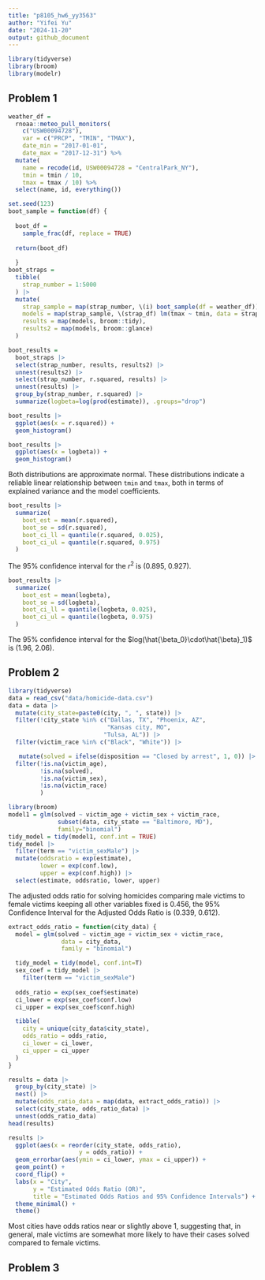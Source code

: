 ```yaml
---
title: "p8105_hw6_yy3563"
author: "Yifei Yu"
date: "2024-11-20"
output: github_document
---
```


```r
library(tidyverse)
library(broom)
library(modelr)
```

## Problem 1

```r
weather_df = 
  rnoaa::meteo_pull_monitors(
    c("USW00094728"),
    var = c("PRCP", "TMIN", "TMAX"), 
    date_min = "2017-01-01",
    date_max = "2017-12-31") %>%
  mutate(
    name = recode(id, USW00094728 = "CentralPark_NY"),
    tmin = tmin / 10,
    tmax = tmax / 10) %>%
  select(name, id, everything())
```

```r
set.seed(123)
boot_sample = function(df) {
  
  boot_df = 
    sample_frac(df, replace = TRUE) 
  
  return(boot_df)
  
  }
boot_straps =
  tibble(
    strap_number = 1:5000
  ) |> 
  mutate(
    strap_sample = map(strap_number, \(i) boot_sample(df = weather_df)),
    models = map(strap_sample, \(strap_df) lm(tmax ~ tmin, data = strap_df)),
    results = map(models, broom::tidy),
    results2 = map(models, broom::glance)
  )

boot_results =
  boot_straps |> 
  select(strap_number, results, results2) |> 
  unnest(results2) |> 
  select(strap_number, r.squared, results) |> 
  unnest(results) |> 
  group_by(strap_number, r.squared) |> 
  summarize(logbeta=log(prod(estimate)), .groups="drop")
```


```r
boot_results |> 
  ggplot(aes(x = r.squared)) + 
  geom_histogram()
```


```r
boot_results |> 
  ggplot(aes(x = logbeta)) +
  geom_histogram()
```

Both distributions are approximate normal. These distributions indicate a reliable linear relationship between `tmin` and `tmax`, both in terms of explained variance and the model coefficients.

```r
boot_results |> 
  summarize(
    boot_est = mean(r.squared),
    boot_se = sd(r.squared),
    boot_ci_ll = quantile(r.squared, 0.025),
    boot_ci_ul = quantile(r.squared, 0.975)
  )
```

The 95% confidence interval for the $r^2$ is (0.895,	0.927).

```r
boot_results |> 
  summarize(
    boot_est = mean(logbeta),
    boot_se = sd(logbeta),
    boot_ci_ll = quantile(logbeta, 0.025),
    boot_ci_ul = quantile(logbeta, 0.975)
  )
```

The 95% confidence interval for the $log(\hat{\beta_0}\cdot\hat{\beta}_1)$ is (1.96,	2.06).


## Problem 2

```r
library(tidyverse)
data = read_csv("data/homicide-data.csv")
data = data |> 
  mutate(city_state=paste0(city, ", ", state)) |> 
  filter(!city_state %in% c("Dallas, TX", "Phoenix, AZ", 
                            "Kansas city, MO",
                           "Tulsa, AL")) |> 
  filter(victim_race %in% c("Black", "White")) |> 

   mutate(solved = ifelse(disposition == "Closed by arrest", 1, 0)) |> 
  filter(!is.na(victim_age), 
         !is.na(solved),
         !is.na(victim_sex),
         !is.na(victim_race)
         )
```

```r
library(broom)
model1 = glm(solved ~ victim_age + victim_sex + victim_race, 
              subset(data, city_state == "Baltimore, MD"),
              family="binomial")
tidy_model = tidy(model1, conf.int = TRUE)
tidy_model |> 
  filter(term == "victim_sexMale") |> 
  mutate(oddsratio = exp(estimate),
         lower = exp(conf.low),
         upper = exp(conf.high)) |> 
  select(estimate, oddsratio, lower, upper)
```

The adjusted odds ratio for solving homicides comparing male victims to female victims keeping all other variables fixed is 0.456, the 95% Confidence Interval for the Adjusted Odds Ratio is (0.339, 0.612).

```r
extract_odds_ratio = function(city_data) {
  model = glm(solved ~ victim_age + victim_sex + victim_race,
               data = city_data,
               family = "binomial")

  tidy_model = tidy(model, conf.int=T)
  sex_coef = tidy_model |> 
    filter(term == "victim_sexMale")
  
  odds_ratio = exp(sex_coef$estimate)
  ci_lower = exp(sex_coef$conf.low)
  ci_upper = exp(sex_coef$conf.high)

  tibble(
    city = unique(city_data$city_state),
    odds_ratio = odds_ratio,
    ci_lower = ci_lower,
    ci_upper = ci_upper
  )
}

results = data |> 
  group_by(city_state) |> 
  nest() |> 
  mutate(odds_ratio_data = map(data, extract_odds_ratio)) |> 
  select(city_state, odds_ratio_data) |> 
  unnest(odds_ratio_data)
head(results)
```


```r
results |> 
  ggplot(aes(x = reorder(city_state, odds_ratio), 
                    y = odds_ratio)) +
  geom_errorbar(aes(ymin = ci_lower, ymax = ci_upper)) +
  geom_point() +
  coord_flip() +  
  labs(x = "City", 
       y = "Estimated Odds Ratio (OR)", 
       title = "Estimated Odds Ratios and 95% Confidence Intervals") +
  theme_minimal() + 
  theme() 
```

Most cities have odds ratios near or slightly above 1, suggesting that, in general, male victims are somewhat more likely to have their cases solved compared to female victims.


## Problem 3

```r

```

